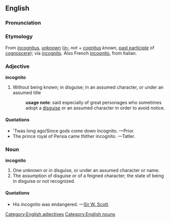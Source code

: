 ==English==
===Pronunciation===
===Etymology===
From {{L.}} [[incognitus]], [[unknown]] ([[in-]] ''not'' + [[cognitus]] ''known'', [[past participle]] of [[cognoscere]]); via {{It.}} [[incognito]]. Also French [[incognito]], from Italian.

===Adjective===
'''incognito'''
[[Category:English adjectives]]
#Without being known; in disguise; in an assumed character, or under an assumed title
#:'''usage note''': said especially of great personages who sometimes adopt a [[disguise]] or an assumed character in order to avoid notice.
====Quotations====
*'Twas long ago/Since gods come down incognito. &mdash;Prior.
*The prince royal of Persia came thither incognito. &mdash;Tatler.

===Noun===
'''incognito'''
[[Category:English nouns]]
#One unknown or in disguise, or under an assumed character or name.
#The assumption of disguise or of a feigned character; the state of being in disguise or not recognized.
====Quotations====
*His incognito was endangered. &mdash;[[wikipedia:Walter Scott|Sir W. Scott]].